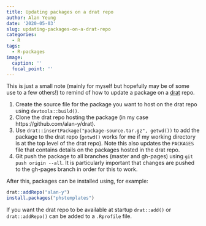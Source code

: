 ```yaml
---
title: Updating packages on a drat repo
author: Alan Yeung
date: '2020-05-03'
slug: updating-packages-on-a-drat-repo
categories:
  - R
tags:
  - R-packages
image:
  caption: ''
  focal_point: ''
---
```


This is just a small note (mainly for myself but hopefully may be of some use to a few others!) to remind of how to update a package on a [drat](https://github.com/eddelbuettel/drat) repo.

1. Create the source file for the package you want to host on the drat repo using `devtools::build()`.
2. Clone the drat repo hosting the package (in my case https://github.com/alan-y/drat).
3. Use `drat::insertPackage("package-source.tar.gz", getwd())` to add the package to the drat repo (`getwd()` works for me if my working directory is at the top level of the drat repo). Note this also updates the `PACKAGES` file that contains details on the packages hosted in the drat repo.
4. Git push the package to all branches (master and gh-pages) using `git push origin --all`. It is particularly important that changes are pushed to the gh-pages branch in order for this to work.

After this, packages can be installed using, for example:

```r
drat::addRepo("alan-y")
install.packages("phstemplates")
```

If you want the drat repo to be available at startup `drat::add()` or `drat::addRepo()` can be added to a `.Rprofile` file.
